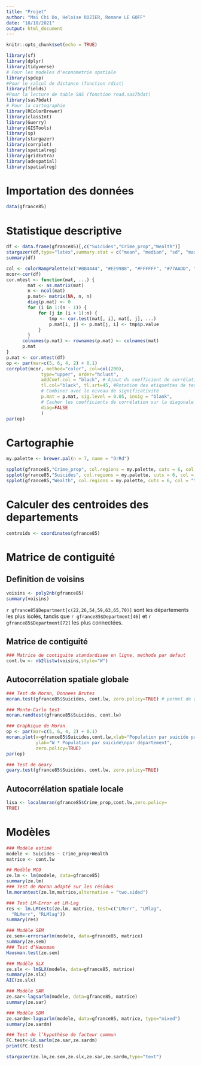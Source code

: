```yaml
---
title: "Projet"
author: "Mai Chi Do, Heloise ROZIER, Romane LE GOFF"
date: "10/10/2021"
output: html_document
---
```


```r
knitr::opts_chunk$set(echo = TRUE)
```

```r
library(sf)
library(dplyr)
library(tidyverse)
# Pour les modeles d'econometrie spatiale
library(spdep)
#Pour le calcul de distance (fonction rdist)
library(fields)
#Pour la lecture de table SAS (fonction read.sas7bdat)
library(sas7bdat)
# Pour la cartographie
library(RColorBrewer)
library(classInt)
library(Guerry)
library(GISTools)
library(sp)
library(stargazer)
library(corrplot)
library(spatialreg)
library(gridExtra)
library(adespatial)
library(spatialreg)
```

# Importation des données

```r
data(gfrance85)
```

# Statistique descriptive

```r
df <- data.frame(gfrance85)[,c("Suicides","Crime_prop","Wealth")]
stargazer(df,type="latex",summary.stat = c("mean", "median", "sd", "max", "min"))
summary(df)

col <- colorRampPalette(c("#BB4444", "#EE9988", "#FFFFFF", "#77AADD", "#4477AA"))
mcor<-cor(df)
cor.mtest <- function(mat, ...) {
        mat <- as.matrix(mat)
        n <- ncol(mat)
        p.mat<- matrix(NA, n, n)
        diag(p.mat) <- 0
        for (i in 1:(n - 1)) {
            for (j in (i + 1):n) {
                tmp <- cor.test(mat[, i], mat[, j], ...)
                p.mat[i, j] <- p.mat[j, i] <- tmp$p.value
            }
        }
      colnames(p.mat) <- rownames(p.mat) <- colnames(mat)
      p.mat
}
p.mat <- cor.mtest(df)
op <- par(mar=c(5, 6, 4, 2) + 0.1)
corrplot(mcor, method="color", col=col(200),  
             type="upper", order="hclust", 
             addCoef.col = "black", # Ajout du coefficient de corrélation
             tl.col="black", tl.srt=45, #Rotation des etiquettes de textes
             # Combiner avec le niveau de significativité
             p.mat = p.mat, sig.level = 0.05, insig = "blank", 
             # Cacher les coefficients de corrélation sur la diagonale
             diag=FALSE 
             )
par(op)
```


# Cartographie

```r
my.palette <- brewer.pal(n = 7, name = "OrRd")

spplot(gfrance85,"Crime_prop", col.regions = my.palette, cuts = 6, col = "transparent", main="Population par crime\ncontre la propriété")
spplot(gfrance85,"Suicides", col.regions = my.palette, cuts = 6, col = "transparent", main="Population par suicide")
spplot(gfrance85,"Wealth", col.regions = my.palette, cuts = 6, col = "transparent", main="Niveau de richesse")
```

# Calculer des centroides des departements

```r
centroids <- coordinates(gfrance85)
```

# Matrice de contiguité

## Definition de voisins

```r
voisins <- poly2nb(gfrance85)
summary(voisins)
```

`r gfrance85$Department[c(22,26,54,59,63,65,70)] ` sont les départements les plus isolés, tandis que `r gfrance85$Department[46] ` et `r gfrance85$Department[72] `
les plus connectées.

## Matrice de contiguité

```r
### Matrice de contiguite standardisee en ligne, methode par defaut
cont.lw <- nb2listw(voisins,style="W")
```

## Autocorrélation spatiale globale

```r
### Test de Moran, Donnees Brutes
moran.test(gfrance85$Suicides, cont.lw, zero.policy=TRUE) # permet de recup la stat de Moran

### Monte-Carlo test
moran.randtest(gfrance85$Suicides, cont.lw)

### Graphique de Moran
op <- par(mar=c(5, 6, 4, 2) + 0.1)
moran.plot(x=gfrance85$Suicides,cont.lw,xlab="Population par suicide par département",
           ylab="W * Population par suicide\npar département",
           zero.policy=TRUE)
par(op)

### Test de Geary
geary.test(gfrance85$Suicides, cont.lw, zero.policy=TRUE)
```

## Autocorrélation spatiale locale

```r
lisa <- localmoran(gfrance85$Crime_prop,cont.lw,zero.policy=
TRUE)
```

# Modèles

```r
### Modèle estimé
modele <- Suicides ~ Crime_prop+Wealth
matrice <- cont.lw

## Modèle MCO
ze.lm <- lm(modele, data=gfrance85)
summary(ze.lm)
### Test de Moran adapté sur les résidus
lm.morantest(ze.lm,matrice,alternative = "two.sided")

### Test LM-Error et LM-Lag
res <- lm.LMtests(ze.lm, matrice, test=c("LMerr", "LMlag",
  "RLMerr", "RLMlag"))
summary(res)

### Modèle SEM
ze.sem<-errorsarlm(modele, data=gfrance85, matrice)
summary(ze.sem)
### Test d’Hausman
Hausman.test(ze.sem)

### Modèle SLX
ze.slx <- lmSLX(modele, data=gfrance85, matrice)
summary(ze.slx)
AIC(ze.slx)

### Modèle SAR
ze.sar<-lagsarlm(modele, data=gfrance85, matrice)
summary(ze.sar)

### Modèle SDM
ze.sardm<-lagsarlm(modele, data=gfrance85, matrice, type="mixed")
summary(ze.sardm)

### Test de l’hypothèse de facteur commun
FC.test<-LR.sarlm(ze.sar,ze.sardm)
print(FC.test)

stargazer(ze.lm,ze.sem,ze.slx,ze.sar,ze.sardm,type="text")
```

